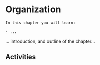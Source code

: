 # Organization

```block
In this chapter you will learn:

- ...
```

... introduction, and outline of the chapter...

## Activities {-}
